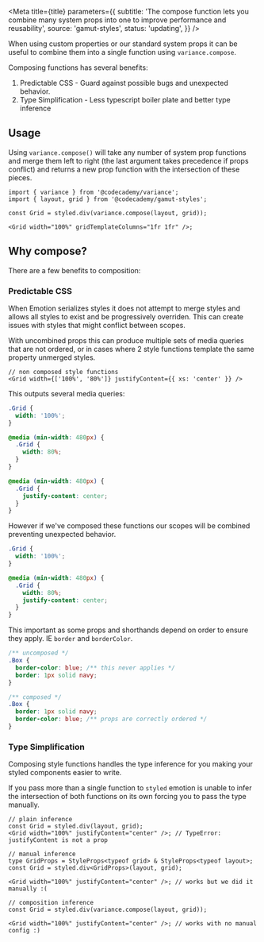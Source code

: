 
<Meta
  title={title}
  parameters={{
    subtitle:
      'The compose function lets you combine many system props into one to improve performance and reusability',
    source: 'gamut-styles',
    status: 'updating',
  }}
/>

When using custom properties or our standard <LinkTo id="foundations-system-props--page">system props</LinkTo> it can be useful to combine them into a single function using `variance.compose`.

Composing functions has several benefits:

1. Predictable CSS - Guard against possible bugs and unexpected behavior.
1. Type Simplification - Less typescript boiler plate and better type inference

## Usage

Using `variance.compose()` will take any number of system prop functions and merge them left to right (the last argument takes precedence if props conflict) and returns a new prop function with the intersection of these pieces.

```tsx
import { variance } from '@codecademy/variance';
import { layout, grid } from '@codecademy/gamut-styles';

const Grid = styled.div(variance.compose(layout, grid));

<Grid width="100%" gridTemplateColumns="1fr 1fr" />;
```

## Why compose?

There are a few benefits to composition:

### Predictable CSS

When Emotion serializes styles it does not attempt to merge styles and allows all styles to exist and be progressively overriden. This can create issues with styles that might conflict between scopes.

With uncombined props this can produce multiple sets of media queries that are not ordered, or in cases where 2 style functions template the same property unmerged styles.

```tsx
// non composed style functions
<Grid width={['100%', '80%']} justifyContent={{ xs: 'center' }} />
```

This outputs several media queries:

```css
.Grid {
  width: '100%';
}

@media (min-width: 480px) {
  .Grid {
    width: 80%;
  }
}

@media (min-width: 480px) {
  .Grid {
    justify-content: center;
  }
}
```

However if we've composed these functions our scopes will be combined preventing unexpected behavior.

```css
.Grid {
  width: '100%';
}

@media (min-width: 480px) {
  .Grid {
    width: 80%;
    justify-content: center;
  }
}
```

This important as some props and shorthands depend on order to ensure they apply. IE `border` and `borderColor`.

```css
/** uncomposed */
.Box {
  border-color: blue; /** this never applies */
  border: 1px solid navy;
}

/** composed */
.Box {
  border: 1px solid navy;
  border-color: blue; /** props are correctly ordered */
}
```

### Type Simplification

Composing style functions handles the type inference for you making your styled components easier to write.

If you pass more than a single function to `styled` emotion is unable to infer the intersection of both functions on its own forcing you to pass the type manually.

```tsx
// plain inference
const Grid = styled.div(layout, grid);
<Grid width="100%" justifyContent="center" />; // TypeError: justifyContent is not a prop

// manual inference
type GridProps = StyleProps<typeof grid> & StyleProps<typeof layout>;
const Grid = styled.div<GridProps>(layout, grid);

<Grid width="100%" justifyContent="center" />; // works but we did it manually :(

// composition inference
const Grid = styled.div(variance.compose(layout, grid));

<Grid width="100%" justifyContent="center" />; // works with no manual config :)
```

